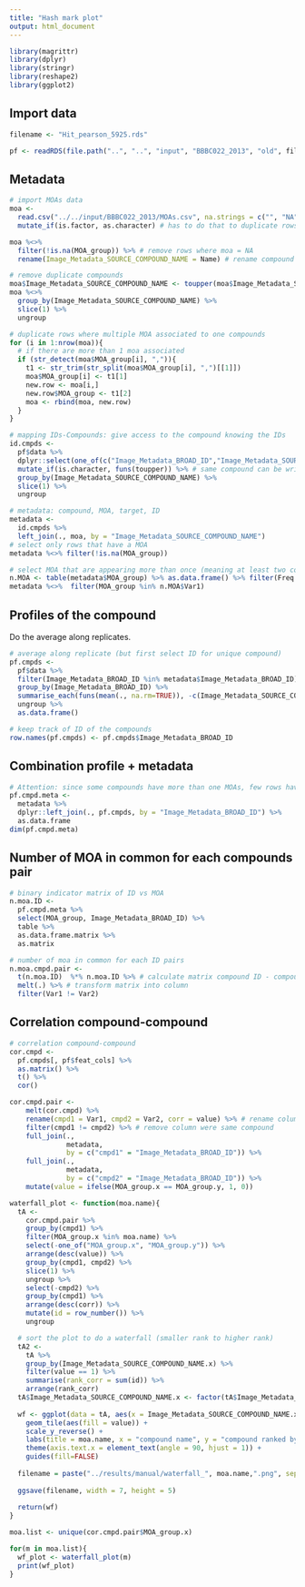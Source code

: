 ```yaml
---
title: "Hash mark plot"
output: html_document
---
```


```r
library(magrittr)
library(dplyr)
library(stringr)
library(reshape2)
library(ggplot2)
```

## Import data

```r

filename <- "Hit_pearson_5925.rds" 

pf <- readRDS(file.path("..", "..", "input", "BBBC022_2013", "old", filename))

```

## Metadata 

```r
# import MOAs data
moa <- 
  read.csv("../../input/BBBC022_2013/MOAs.csv", na.strings = c("", "NA")) %>%
  mutate_if(is.factor, as.character) # has to do that to duplicate rows where multiple MOA

moa %<>% 
  filter(!is.na(MOA_group)) %>% # remove rows where moa = NA
  rename(Image_Metadata_SOURCE_COMPOUND_NAME = Name) # rename compound name

# remove duplicate compounds
moa$Image_Metadata_SOURCE_COMPOUND_NAME <- toupper(moa$Image_Metadata_SOURCE_COMPOUND_NAME) # put compound names in upper character (to make it comparable)
moa %<>%
  group_by(Image_Metadata_SOURCE_COMPOUND_NAME) %>%
  slice(1) %>%
  ungroup

# duplicate rows where multiple MOA associated to one compounds
for (i in 1:nrow(moa)){
  # if there are more than 1 moa associated
  if (str_detect(moa$MOA_group[i], ",")){
    t1 <- str_trim(str_split(moa$MOA_group[i], ",")[[1]])
    moa$MOA_group[i] <- t1[1]
    new.row <- moa[i,]
    new.row$MOA_group <- t1[2]
    moa <- rbind(moa, new.row)
  }
}
```

```r
# mapping IDs-Compounds: give access to the compound knowing the IDs
id.cmpds <-
  pf$data %>%
  dplyr::select(one_of(c("Image_Metadata_BROAD_ID","Image_Metadata_SOURCE_COMPOUND_NAME"))) %>% # select ID and Compound
  mutate_if(is.character, funs(toupper)) %>% # same compound can be writen in upper and lower case and looks different# be sure it is a dataframe
  group_by(Image_Metadata_SOURCE_COMPOUND_NAME) %>%
  slice(1) %>%
  ungroup
```

```r
# metadata: compound, MOA, target, ID
metadata <-
  id.cmpds %>%
  left_join(., moa, by = "Image_Metadata_SOURCE_COMPOUND_NAME")
# select only rows that have a MOA
metadata %<>% filter(!is.na(MOA_group))

# select MOA that are appearing more than once (meaning at least two compounds are related to it)
n.MOA <- table(metadata$MOA_group) %>% as.data.frame() %>% filter(Freq > 3) #### filter(Freq != 1)
metadata %<>%  filter(MOA_group %in% n.MOA$Var1)
```

## Profiles of the compound

Do the average along replicates.

```r
# average along replicate (but first select ID for unique compound)
pf.cmpds <-
  pf$data %>%
  filter(Image_Metadata_BROAD_ID %in% metadata$Image_Metadata_BROAD_ID) %>% # select ID that have a unique compound
  group_by(Image_Metadata_BROAD_ID) %>% 
  summarise_each(funs(mean(., na.rm=TRUE)), -c(Image_Metadata_SOURCE_COMPOUND_NAME, Well, Plate)) %>% # mean along replicate
  ungroup %>%
  as.data.frame()

# keep track of ID of the compounds
row.names(pf.cmpds) <- pf.cmpds$Image_Metadata_BROAD_ID
```

## Combination profile + metadata

```r
# Attention: since some compounds have more than one MOAs, few rows have same compounds name.
pf.cmpd.meta <- 
  metadata %>%
  dplyr::left_join(., pf.cmpds, by = "Image_Metadata_BROAD_ID") %>%
  as.data.frame
dim(pf.cmpd.meta)

```

## Number of MOA in common for each compounds pair

```r
# binary indicator matrix of ID vs MOA 
n.moa.ID <- 
  pf.cmpd.meta %>%
  select(MOA_group, Image_Metadata_BROAD_ID) %>%
  table %>%
  as.data.frame.matrix %>%
  as.matrix

# number of moa in common for each ID pairs
n.moa.cmpd.pair <-
  t(n.moa.ID)  %*% n.moa.ID %>% # calculate matrix compound ID - compound ID relation
  melt(.) %>% # transform matrix into column
  filter(Var1 != Var2)

```

## Correlation compound-compound 

```r
# correlation compound-compound
cor.cmpd <-
  pf.cmpds[, pf$feat_cols] %>% 
  as.matrix() %>%
  t() %>%
  cor()
```

```r
cor.cmpd.pair <- 
    melt(cor.cmpd) %>%
    rename(cmpd1 = Var1, cmpd2 = Var2, corr = value) %>% # rename columns
    filter(cmpd1 != cmpd2) %>% # remove column were same compound
    full_join(.,
              metadata,
              by = c("cmpd1" = "Image_Metadata_BROAD_ID")) %>%
    full_join(.,
              metadata,
              by = c("cmpd2" = "Image_Metadata_BROAD_ID")) %>%
    mutate(value = ifelse(MOA_group.x == MOA_group.y, 1, 0))
```

```r
waterfall_plot <- function(moa.name){
  tA <- 
    cor.cmpd.pair %>% 
    group_by(cmpd1) %>% 
    filter(MOA_group.x %in% moa.name) %>% 
    select(-one_of("MOA_group.x", "MOA_group.y")) %>%
    arrange(desc(value)) %>% 
    group_by(cmpd1, cmpd2) %>% 
    slice(1) %>%
    ungroup %>%
    select(-cmpd2) %>%
    group_by(cmpd1) %>% 
    arrange(desc(corr)) %>%
    mutate(id = row_number()) %>%
    ungroup

  # sort the plot to do a waterfall (smaller rank to higher rank)
  tA2 <-
    tA %>%
    group_by(Image_Metadata_SOURCE_COMPOUND_NAME.x) %>%
    filter(value == 1) %>%
    summarise(rank_corr = sum(id)) %>%
    arrange(rank_corr)
  tA$Image_Metadata_SOURCE_COMPOUND_NAME.x <- factor(tA$Image_Metadata_SOURCE_COMPOUND_NAME.x, levels=tA2$Image_Metadata_SOURCE_COMPOUND_NAME.x)
  
  wf <- ggplot(data = tA, aes(x = Image_Metadata_SOURCE_COMPOUND_NAME.x, y = id)) +
    geom_tile(aes(fill = value)) +
    scale_y_reverse() + 
    labs(title = moa.name, x = "compound name", y = "compound ranked by correlation") +
    theme(axis.text.x = element_text(angle = 90, hjust = 1)) +
    guides(fill=FALSE)
  
  filename = paste("../results/manual/waterfall_", moa.name,".png", sep="")
  
  ggsave(filename, width = 7, height = 5)
  
  return(wf)
}

moa.list <- unique(cor.cmpd.pair$MOA_group.x)

for(m in moa.list){
  wf_plot <- waterfall_plot(m)
  print(wf_plot)
}

```












